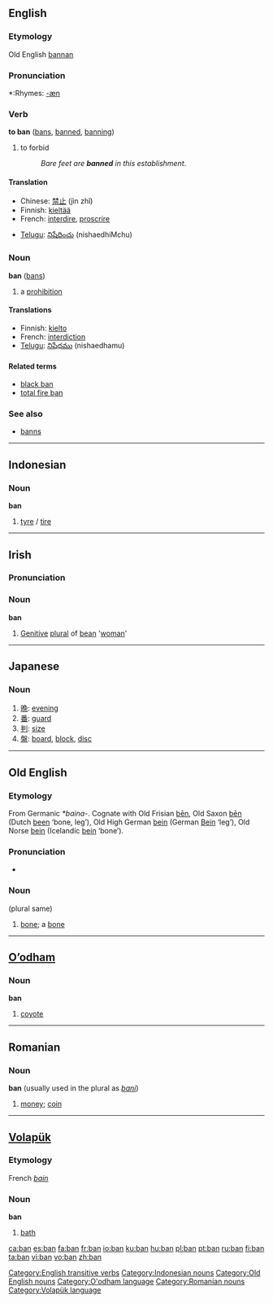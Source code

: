 {{see|bān|bǎn|bàn|bắn}}
==English==

===Etymology===
Old English [[bannan]]

===Pronunciation===
*:Rhymes: [[Rhymes:English:-æn|-æn]]

===Verb===
'''to ban''' ([[bans]], [[banned]], [[banning]])

# to forbid
#: ''Bare feet are '''banned''' in this establishment''.

====Translation====
{{top}}
*Chinese: [[禁止]] (jìn zhǐ)
*Finnish: [[kieltää]]
*French: [[interdire]], [[proscrire]]
{{mid}}
*[[Telugu]]: [[నిషేధించు]] (nishaedhiMchu)
{{bottom}}

===Noun===
'''ban''' ([[bans]])

# a [[prohibition]]

====Translations====
*Finnish: [[kielto]]
*French: [[interdiction]]
*[[Telugu]]: [[నిషేధము]] (nishaedhamu)

====Related terms====
*[[black ban]]
*[[total fire ban]]

===See also===
*[[banns]]

[[Category:English transitive verbs]]

----

==Indonesian==

===Noun===
'''ban'''

# [[tyre]] / [[tire]]

[[Category:Indonesian nouns]]

----

==Irish==

===Pronunciation===
{{IPA|[ban]}}

===Noun===
'''ban'''

# [[Genitive]] [[plural]] of [[bean#Irish|bean]] '[[woman]]'

----

==Japanese==

===Noun===
{{ja-noun|r|hira=ばん}}

# [[晩]]: [[evening]]
# [[番]]: [[guard]]
# [[判]]: [[size]]
# [[盤]]: [[board]], [[block]], [[disc]]

----

==Old English==

===Etymology===
From Germanic ''*baina-''.  Cognate with Old Frisian [[ben|bēn]], Old Saxon [[ben|bēn]] (Dutch [[been]] ‘bone, leg’), Old High German [[bein]] (German [[Bein]] ‘leg’), Old Norse [[bein]] (Icelandic [[bein]] ‘bone’).

===Pronunciation===
*{{IPA|/ba:n/}}

===Noun===
{{Unicode|'''bān'''}} {{n}} (plural same)

# [[bone]]; a [[bone]]

[[Category:Old English nouns]]

----

==[[O'odham|O’odham]]==

===Noun===
'''ban'''

# [[coyote]]

[[Category:O'odham language]]

----

==Romanian==

===Noun===
'''ban''' {{g|Romanian}} (usually used in the plural as ''[[bani]]'')

# [[money]]; [[coin]]

[[Category:Romanian nouns]]

----

==[[Volapük]]==

===Etymology===
French ''[[bain]]'' 

===Noun=== 
'''ban'''

# [[bath]]

[[Category:Volapük language]]

[[ca:ban]]
[[es:ban]]
[[fa:ban]]
[[fr:ban]]
[[io:ban]]
[[ku:ban]]
[[hu:ban]]
[[pl:ban]]
[[pt:ban]]
[[ru:ban]]
[[fi:ban]]
[[ta:ban]]
[[vi:ban]]
[[vo:ban]]
[[zh:ban]]